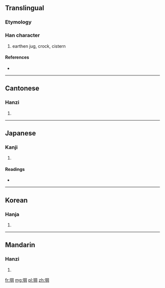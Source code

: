 ==Translingual==

===Etymology===
{{Han compound|土|岡|c1=s|c2=p|t1=earth|ls=psc}}

===Han character===
{{Han char|rn=32|rad=土|as=08|sn=11|four=4712<sub>0</sub>|canj=土月廿山 (GBTU)}}

# earthen jug, crock, cistern

====References====
* {{Han ref|kx=0232.060|dkj=05213|dj=0469.080|hdz=10453.100|uh=5808|ud=22536|bh=D4B6|bd=54454}}

----

==Cantonese==

===Hanzi===
{{yue-hanzi|jyut=|y=gong1}}

# {{defn|Cantonese|sort=土08}}

----

==Japanese==

===Kanji===
{{ja-kanji|grade=|rs=土08}}

# {{defn|Japanese|sort=土08}}

====Readings====
* {{ja-readings|on=[[こう]] (kō)|kun=[[かめ]] (kame), [[おか]] (oka)}}

----

==Korean==

===Hanja===
{{ko-hanja|hangeul=강|rv=gang|mr=kang}}

# {{defn|Korean|sort=土08}}

----

==Mandarin==

===Hanzi===
{{cmn-hanzi|pin=[[gāng]] ([[gang1]])|wg=kang<sup>1</sup>}}

# {{defn|Mandarin|sort=土08}}

[[fr:堈]]
[[mg:堈]]
[[pl:堈]]
[[zh:堈]]
